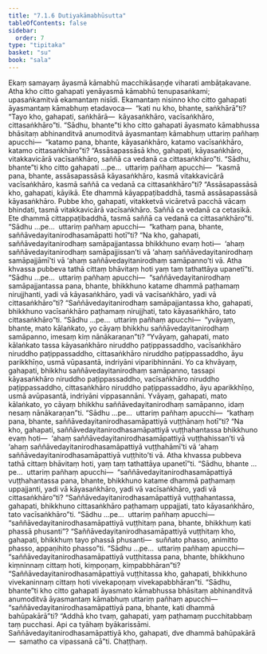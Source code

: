 ```yaml
---
title: "7.1.6 Dutiyakāmabhūsutta"
tableOfContents: false
sidebar:
  order: 7
type: "tipitaka"
basket: "su"
book: "sala"
---
```



<DynamicBreadcrumb />

<Division number="348" book="sala">

<Paragraph number="1508" book="sala">
Ekaṃ samayaṃ āyasmā kāmabhū macchikāsaṇḍe viharati ambāṭakavane. Atha kho citto gahapati yenāyasmā kāmabhū tenupasaṅkami; upasaṅkamitvā ekamantaṃ nisīdi. Ekamantaṃ nisinno kho citto gahapati āyasmantaṃ kāmabhuṃ etadavoca—  “kati nu kho, bhante, saṅkhārā”ti? “Tayo kho, gahapati, saṅkhārā—  kāyasaṅkhāro, vacīsaṅkhāro, cittasaṅkhāro”ti. “Sādhu, bhante”ti kho citto gahapati āyasmato kāmabhussa bhāsitaṃ abhinanditvā anumoditvā āyasmantaṃ kāmabhuṃ uttariṃ pañhaṃ apucchi—  “katamo pana, bhante, kāyasaṅkhāro, katamo vacīsaṅkhāro, katamo cittasaṅkhāro”ti? “Assāsapassāsā kho, gahapati, kāyasaṅkhāro, vitakkavicārā vacīsaṅkhāro, saññā ca vedanā ca cittasaṅkhāro”ti.
</Paragraph>

<Paragraph number="1509" book="sala">
“Sādhu, bhante”ti kho citto gahapati …pe…  uttariṃ pañhaṃ apucchi—  “kasmā pana, bhante, assāsapassāsā kāyasaṅkhāro, kasmā vitakkavicārā vacīsaṅkhāro, kasmā saññā ca vedanā ca cittasaṅkhāro”ti? “Assāsapassāsā kho, gahapati, kāyikā. Ete dhammā kāyappaṭibaddhā, tasmā assāsapassāsā kāyasaṅkhāro. Pubbe kho, gahapati, vitakketvā vicāretvā pacchā vācaṃ bhindati, tasmā vitakkavicārā vacīsaṅkhāro. Saññā ca vedanā ca cetasikā. Ete dhammā cittappaṭibaddhā, tasmā saññā ca vedanā ca cittasaṅkhāro”ti.
</Paragraph>

<Paragraph number="1510" book="sala">
“Sādhu …pe…  uttariṃ pañhaṃ apucchi—  “kathaṃ pana, bhante, saññāvedayitanirodhasamāpatti hotī”ti? “Na kho, gahapati, saññāvedayitanirodhaṃ samāpajjantassa bhikkhuno evaṃ hoti—  ‘ahaṃ saññāvedayitanirodhaṃ samāpajjissan’ti vā ‘ahaṃ saññāvedayitanirodhaṃ samāpajjāmī’ti vā ‘ahaṃ saññāvedayitanirodhaṃ samāpanno’ti vā. Atha khvassa pubbeva tathā cittaṃ bhāvitaṃ hoti yaṃ taṃ tathattāya upanetī”ti.
</Paragraph>

<Paragraph number="1511" book="sala">
“Sādhu …pe…  uttariṃ pañhaṃ apucchi—  “saññāvedayitanirodhaṃ samāpajjantassa pana, bhante, bhikkhuno katame dhammā paṭhamaṃ nirujjhanti, yadi vā kāyasaṅkhāro, yadi vā vacīsaṅkhāro, yadi vā cittasaṅkhāro”ti? “Saññāvedayitanirodhaṃ samāpajjantassa kho, gahapati, bhikkhuno vacīsaṅkhāro paṭhamaṃ nirujjhati, tato kāyasaṅkhāro, tato cittasaṅkhāro”ti.
</Paragraph>

<Paragraph number="1512" book="sala">
“Sādhu …pe…  uttariṃ pañhaṃ apucchi—  “yvāyaṃ, bhante, mato kālaṅkato, yo cāyaṃ bhikkhu saññāvedayitanirodhaṃ samāpanno, imesaṃ kiṃ nānākaraṇan”ti? “Yvāyaṃ, gahapati, mato kālaṅkato tassa kāyasaṅkhāro niruddho paṭippassaddho, vacīsaṅkhāro niruddho paṭippassaddho, cittasaṅkhāro niruddho paṭippassaddho, āyu parikkhīṇo, usmā vūpasantā, indriyāni viparibhinnāni. Yo ca khvāyaṃ, gahapati, bhikkhu saññāvedayitanirodhaṃ samāpanno, tassapi kāyasaṅkhāro niruddho paṭippassaddho, vacīsaṅkhāro niruddho paṭippassaddho, cittasaṅkhāro niruddho paṭippassaddho, āyu aparikkhīṇo, usmā avūpasantā, indriyāni vippasannāni. Yvāyaṃ, gahapati, mato kālaṅkato, yo cāyaṃ bhikkhu saññāvedayitanirodhaṃ samāpanno, idaṃ nesaṃ nānākaraṇan”ti.
</Paragraph>

<Paragraph number="1513" book="sala">
“Sādhu …pe…  uttariṃ pañhaṃ apucchi—  “kathaṃ pana, bhante, saññāvedayitanirodhasamāpattiyā vuṭṭhānaṃ hotī”ti? “Na kho, gahapati, saññāvedayitanirodhasamāpattiyā vuṭṭhahantassa bhikkhuno evaṃ hoti—  ‘ahaṃ saññāvedayitanirodhasamāpattiyā vuṭṭhahissan’ti vā ‘ahaṃ saññāvedayitanirodhasamāpattiyā vuṭṭhahāmī’ti vā ‘ahaṃ saññāvedayitanirodhasamāpattiyā vuṭṭhito’ti vā. Atha khvassa pubbeva tathā cittaṃ bhāvitaṃ hoti, yaṃ taṃ tathattāya upanetī”ti.
</Paragraph>

<Paragraph number="1514" book="sala">
“Sādhu, bhante …pe…  uttariṃ pañhaṃ apucchi—  “saññāvedayitanirodhasamāpattiyā vuṭṭhahantassa pana, bhante, bhikkhuno katame dhammā paṭhamaṃ uppajjanti, yadi vā kāyasaṅkhāro, yadi vā vacīsaṅkhāro, yadi vā cittasaṅkhāro”ti? “Saññāvedayitanirodhasamāpattiyā vuṭṭhahantassa, gahapati, bhikkhuno cittasaṅkhāro paṭhamaṃ uppajjati, tato kāyasaṅkhāro, tato vacīsaṅkhāro”ti.
</Paragraph>

<Paragraph number="1515" book="sala">
“Sādhu …pe…  uttariṃ pañhaṃ apucchi—  “saññāvedayitanirodhasamāpattiyā vuṭṭhitaṃ pana, bhante, bhikkhuṃ kati phassā phusanti”? “Saññāvedayitanirodhasamāpattiyā vuṭṭhitaṃ kho, gahapati, bhikkhuṃ tayo phassā phusanti—  suññato phasso, animitto phasso, appaṇihito phasso”ti.
</Paragraph>

<Paragraph number="1516" book="sala">
“Sādhu …pe…  uttariṃ pañhaṃ apucchi—  “saññāvedayitanirodhasamāpattiyā vuṭṭhitassa pana, bhante, bhikkhuno kiṃninnaṃ cittaṃ hoti, kiṃpoṇaṃ, kiṃpabbhāran”ti? “Saññāvedayitanirodhasamāpattiyā vuṭṭhitassa kho, gahapati, bhikkhuno vivekaninnaṃ cittaṃ hoti vivekapoṇaṃ vivekapabbhāran”ti.
</Paragraph>

<Paragraph number="1517" book="sala">
“Sādhu, bhante”ti kho citto gahapati āyasmato kāmabhussa bhāsitaṃ abhinanditvā anumoditvā āyasmantaṃ kāmabhuṃ uttariṃ pañhaṃ apucchi—  “saññāvedayitanirodhasamāpattiyā pana, bhante, kati dhammā bahūpakārā”ti? “Addhā kho tvaṃ, gahapati, yaṃ paṭhamaṃ pucchitabbaṃ taṃ pucchasi. Api ca tyāhaṃ byākarissāmi. Saññāvedayitanirodhasamāpattiyā kho, gahapati, dve dhammā bahūpakārā—  samatho ca vipassanā cā”ti.

</Paragraph>
</Division>

<Paragraph number="1518" type="center" book="sala">
Chaṭṭhaṃ.
</Paragraph>